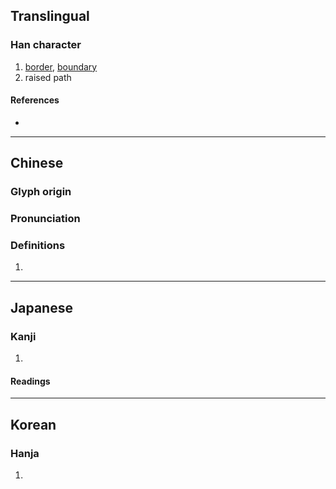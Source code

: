 {{character info/new}}
==Translingual==

===Han character===
{{Han char|rn=102|rad=田|as=05|sn=10|four=68022|canj=WOHH|ids=⿰田㐱}}

# [[border]], [[boundary]]
# raised path

====References====
* {{Han ref|kx=0761.070|dkj=21810|dj=1171.030|hdz=42536.110|uh=755B|ud=30043|bh=D2C1|bd=53953}}

----

==Chinese==
{{zh-forms}}

===Glyph origin===
{{Han etym}}

===Pronunciation===
{{zh-pron
|m=zhěn
|c=zan2
|mc=y
|oc=y
|cat=
}}

===Definitions===
{{zh-hanzi}}

# {{rfdef|zh}}

----

==Japanese==

===Kanji===
{{ja-kanji|grade=|rs=田05}}

# {{defn|lang=ja|sort=田05}}

====Readings====
{{ja-readings
|goon=しん
|kanon=しん
|kun=あぜ-
|nanori=}}

----

==Korean==

===Hanja===
{{ko-hanja|hangeul=진|eumhun=}}

# {{defn|lang=ko|sort=田05}}